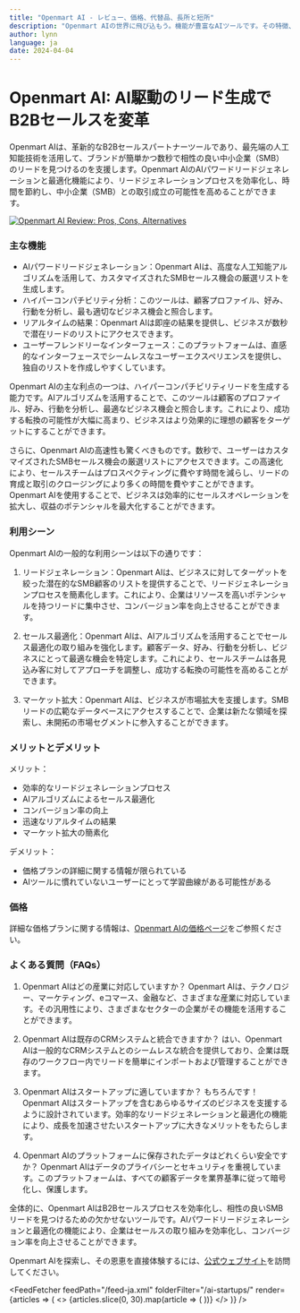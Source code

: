 ```yaml
---
title: "Openmart AI - レビュー、価格、代替品、長所と短所"
description: "Openmart AIの世界に飛び込もう。機能が豊富なAIツールです。その特徴、価格、そしてどのようにインパクトを与えているかを学びましょう。見逃さないでください！"
author: lynn
language: ja
date: 2024-04-04
---
```


# Openmart AI: AI駆動のリード生成でB2Bセールスを変革
        
Openmart AIは、革新的なB2Bセールスパートナーツールであり、最先端の人工知能技術を活用して、ブランドが簡単かつ数秒で相性の良い中小企業（SMB）のリードを見つけるのを支援します。Openmart AIのAIパワードリードジェネレーションと最適化機能により、リードジェネレーションプロセスを効率化し、時間を節約し、中小企業（SMB）との取引成立の可能性を高めることができます。


<BlogHeader />


[![Openmart AI Review: Pros, Cons, Alternatives](/ai-startups/openmart-ai.png)](https://www.openmart.ai/)



### 主な機能

- AIパワードリードジェネレーション：Openmart AIは、高度な人工知能アルゴリズムを活用して、カスタマイズされたSMBセールス機会の厳選リストを生成します。
- ハイパーコンパチビリティ分析：このツールは、顧客プロファイル、好み、行動を分析し、最も適切なビジネス機会と照合します。
- リアルタイムの結果：Openmart AIは即座の結果を提供し、ビジネスが数秒で潜在リードのリストにアクセスできます。
- ユーザーフレンドリーなインターフェース：このプラットフォームは、直感的なインターフェースでシームレスなユーザーエクスペリエンスを提供し、独自のリストを作成しやすくしています。

Openmart AIの主な利点の一つは、ハイパーコンパチビリティリードを生成する能力です。AIアルゴリズムを活用することで、このツールは顧客のプロファイル、好み、行動を分析し、最適なビジネス機会と照合します。これにより、成功する転換の可能性が大幅に高まり、ビジネスはより効果的に理想の顧客をターゲットにすることができます。

さらに、Openmart AIの高速性も驚くべきものです。数秒で、ユーザーはカスタマイズされたSMBセールス機会の厳選リストにアクセスできます。この高速化により、セールスチームはプロスペクティングに費やす時間を減らし、リードの育成と取引のクロージングにより多くの時間を費やすことができます。Openmart AIを使用することで、ビジネスは効率的にセールスオペレーションを拡大し、収益のポテンシャルを最大化することができます。

### 利用シーン

Openmart AIの一般的な利用シーンは以下の通りです：

1. リードジェネレーション：Openmart AIは、ビジネスに対してターゲットを絞った潜在的なSMB顧客のリストを提供することで、リードジェネレーションプロセスを簡素化します。これにより、企業はリソースを高いポテンシャルを持つリードに集中させ、コンバージョン率を向上させることができます。

2. セールス最適化：Openmart AIは、AIアルゴリズムを活用することでセールス最適化の取り組みを強化します。顧客データ、好み、行動を分析し、ビジネスにとって最適な機会を特定します。これにより、セールスチームは各見込み客に対してアプローチを調整し、成功する転換の可能性を高めることができます。

3. マーケット拡大：Openmart AIは、ビジネスが市場拡大を支援します。SMBリードの広範なデータベースにアクセスすることで、企業は新たな領域を探索し、未開拓の市場セグメントに参入することができます。

### メリットとデメリット

メリット：
- 効率的なリードジェネレーションプロセス
- AIアルゴリズムによるセールス最適化
- コンバージョン率の向上
- 迅速なリアルタイムの結果
- マーケット拡大の簡素化

デメリット：
- 価格プランの詳細に関する情報が限られている
- AIツールに慣れていないユーザーにとって学習曲線がある可能性がある

### 価格

詳細な価格プランに関する情報は、[Openmart AIの価格ページ](https://www.openmart.ai/pricing)をご参照ください。

### よくある質問（FAQs）

1. Openmart AIはどの産業に対応していますか？
Openmart AIは、テクノロジー、マーケティング、eコマース、金融など、さまざまな産業に対応しています。その汎用性により、さまざまなセクターの企業がその機能を活用することができます。

2. Openmart AIは既存のCRMシステムと統合できますか？
はい、Openmart AIは一般的なCRMシステムとのシームレスな統合を提供しており、企業は既存のワークフロー内でリードを簡単にインポートおよび管理することができます。

3. Openmart AIはスタートアップに適していますか？
もちろんです！Openmart AIはスタートアップを含むあらゆるサイズのビジネスを支援するように設計されています。効率的なリードジェネレーションと最適化の機能により、成長を加速させたいスタートアップに大きなメリットをもたらします。

4. Openmart AIのプラットフォームに保存されたデータはどれくらい安全ですか？
Openmart AIはデータのプライバシーとセキュリティを重視しています。このプラットフォームは、すべての顧客データを業界基準に従って暗号化し、保護します。

全体的に、Openmart AIはB2Bセールスプロセスを効率化し、相性の良いSMBリードを見つけるための欠かせないツールです。AIパワードリードジェネレーションと最適化の機能により、企業はセールスの取り組みを効率化し、コンバージョン率を向上させることができます。

Openmart AIを探索し、その恩恵を直接体験するには、[公式ウェブサイト](https://www.openmart.ai/)を訪問してください。


<AdComponent />


<FeedFetcher feedPath="/feed-ja.xml" folderFilter="/ai-startups/" render={articles => (
    <>
        <Cards>
            {articles.slice(0, 30).map(article => (
                <Card key={article.link} title={article.title} href={article.link} />
            ))}
        </Cards>
    </>
)} />

